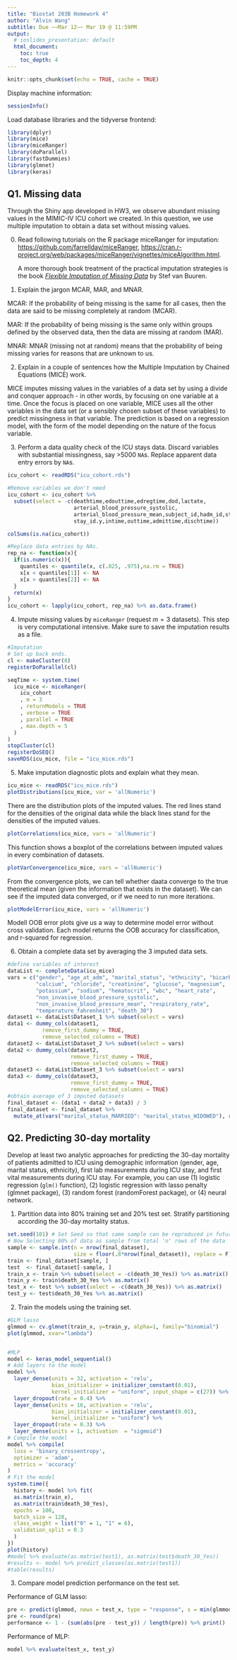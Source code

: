 ```yaml
---
title: "Biostat 203B Homework 4"
author: "Alvin Wang"
subtitle: Due ~~Mar 12~~ Mar 19 @ 11:59PM
output:
  # ioslides_presentation: default
  html_document:
    toc: true
    toc_depth: 4
---
```


```r
knitr::opts_chunk$set(echo = TRUE, cache = TRUE)
```
                      
Display machine information:
```r
sessionInfo()
```
Load database libraries and the tidyverse frontend:
```r
library(dplyr)
library(mice)
library(miceRanger)
library(doParallel)
library(fastDummies)
library(glmnet)
library(keras)
```

## Q1. Missing data

Through the Shiny app developed in HW3, we observe abundant missing values in the MIMIC-IV ICU cohort we created. In this question, we use multiple imputation to obtain a data set without missing values.

0. Read following tutorials on the R package miceRanger for imputation: <https://github.com/farrellday/miceRanger>, <https://cran.r-project.org/web/packages/miceRanger/vignettes/miceAlgorithm.html>.

    A more thorough book treatment of the practical imputation strategies is the book [*_Flexible Imputation of Missing Data_*](https://stefvanbuuren.name/fimd/) by Stef van Buuren. 

1. Explain the jargon MCAR, MAR, and MNAR.

MCAR: If the probability of being missing is the same for all cases, then the data are said to be missing completely at random (MCAR). 

MAR: If the probability of being missing is the same only within groups defined by the observed data, then the data are missing at random (MAR). 

MNAR: MNAR (missing not at random) means that the probability of being missing varies for reasons that are unknown to us.

2. Explain in a couple of sentences how the Multiple Imputation by Chained Equations (MICE) work.

MICE imputes missing values in the variables of a data set by using a divide and conquer approach - in other words, by focusing on one variable at a time. Once the focus is placed on one variable, MICE uses all the other variables in the data set (or a sensibly chosen subset of these variables) to predict missingness in that variable. The prediction is based on a regression model, with the form of the model depending on the nature of the focus variable.


3. Perform a data quality check of the ICU stays data. Discard variables with substantial missingness, say >5000 `NA`s. Replace apparent data entry errors by `NA`s.
```r
icu_cohort <- readRDS("icu_cohort.rds")

#Remove variables we don't need
icu_cohort <- icu_cohort %>% 
  subset(select = -c(deathtime,edouttime,edregtime,dod,lactate,
                     arterial_blood_pressure_systolic,
                     arterial_blood_pressure_mean,subject_id,hadm_id,stay_id.x,
                     stay_id.y,intime,outtime,admittime,dischtime))

colSums(is.na(icu_cohort))

#Replace data entries by NAs.
rep_na <- function(x){
  if(is.numeric(x)){
    quantiles <- quantile(x, c(.025, .975),na.rm = TRUE)
    x[x < quantiles[1]] <- NA
    x[x > quantiles[2]] <- NA
  }
  return(x)
}
icu_cohort <- lapply(icu_cohort, rep_na) %>% as.data.frame()
```

4. Impute missing values by `miceRanger` (request $m=3$ datasets). This step is very computational intensive. Make sure to save the imputation results as a file.
```r
#Imputation
# Set up back ends.
cl <- makeCluster(8)
registerDoParallel(cl)

seqTime <- system.time(
  icu_mice <- miceRanger(
    icu_cohort
    , m = 3
    , returnModels = TRUE
    , verbose = TRUE
    , parallel = TRUE
    , max.depth = 5
  )
)
stopCluster(cl)
registerDoSEQ()
saveRDS(icu_mice, file = "icu_mice.rds")
```

5. Make imputation diagnostic plots and explain what they mean.
```r
icu_mice <- readRDS("icu_mice.rds")
plotDistributions(icu_mice, var = 'allNumeric')
```

There are the distribution plots of the imputed values. The red lines stand for
the densities of the original data while the black lines stand for the densities
of the imputed values.
```r
plotCorrelations(icu_mice, vars = 'allNumeric')
```

This function shows a boxplot of the correlations between imputed values in 
every combination of datasets.
```r
plotVarConvergence(icu_mice, vars = 'allNumeric')
```

From the convergence plots, we can tell whether daata converge to the true 
theoretical mean (given the information that exists in the dataset). 
We can see if the imputed data converged, or if we need to run more iterations.
```r
plotModelError(icu_mice, vars = 'allNumeric')
```

Modell OOB error plots give us a way to  determine model error without cross 
validation. Each model returns the OOB accuracy for classification, and 
r-squared for regression.

6. Obtain a complete data set by averaging the 3 imputed data sets.
```r
#define variables of interest
dataList <- completeData(icu_mice)
vars = c("gender", "age_at_adm", "marital_status", "ethnicity", "bicarbonate",
         "calcium", "chloride", "creatinine", "glucose", "magnesium", 
         "potassium", "sodium", "hematocrit", "wbc", "heart_rate", 
         "non_invasive_blood_pressure_systolic", 
         "non_invasive_blood_pressure_mean", "respiratory_rate",
         "temperature_fahrenheit", "death_30")
dataset1 <- dataList$Dataset_1 %>% subset(select = vars)
data1 <- dummy_cols(dataset1,
           remove_first_dummy = TRUE,
           remove_selected_columns = TRUE)
dataset2 <- dataList$Dataset_2 %>% subset(select = vars)
data2 <- dummy_cols(dataset2,
                    remove_first_dummy = TRUE,
                    remove_selected_columns = TRUE)
dataset3 <- dataList$Dataset_3 %>% subset(select = vars)
data3 <- dummy_cols(dataset3,
                    remove_first_dummy = TRUE,
                    remove_selected_columns = TRUE)
#obtain average of 3 imputed datasets
final_dataset <- (data1 + data2 + data3) / 3
final_dataset <- final_dataset %>% 
  mutate_at(vars("marital_status_MARRIED": "marital_status_WIDOWED"), round)
```



## Q2. Predicting 30-day mortality

Develop at least two analytic approaches for predicting the 30-day mortality of patients admitted to ICU using demographic information (gender, age, marital status, ethnicity), first lab measurements during ICU stay, and first vital measurements during ICU stay. For example, you can use (1) logistic regression (`glm()` function), (2) logistic regression with lasso penalty (glmnet package), (3) random forest (randomForest package), or (4) neural network.

1. Partition data into 80% training set and 20% test set. Stratify partitioning according the 30-day mortality status.
```r
set.seed(101) # Set Seed so that same sample can be reproduced in future also
# Now Selecting 80% of data as sample from total 'n' rows of the data  
sample <- sample.int(n = nrow(final_dataset), 
                     size = floor(.8*nrow(final_dataset)), replace = F)
train <- final_dataset[sample, ]
test  <- final_dataset[-sample, ]
train_x <- train %>% subset(select = -c(death_30_Yes)) %>% as.matrix()
train_y <- train$death_30_Yes %>% as.matrix()
test_x <- test %>% subset(select = -c(death_30_Yes)) %>% as.matrix()
test_y <- test$death_30_Yes %>% as.matrix()
```

2. Train the models using the training set.
```r
#GLM lasso
glmmod <- cv.glmnet(train_x, y=train_y, alpha=1, family="binomial")
plot(glmmod, xvar="lambda")


#MLP
model <- keras_model_sequential()
# Add layers to the model
model %>% 
  layer_dense(units = 32, activation = 'relu',
              bias_initializer = initializer_constant(0.01),
              kernel_initializer = "uniform", input_shape = c(27)) %>% 
  layer_dropout(rate = 0.4) %>% 
  layer_dense(units = 16, activation = 'relu',
              bias_initializer = initializer_constant(0.01),
              kernel_initializer = "uniform") %>%
  layer_dropout(rate = 0.3) %>%
  layer_dense(units = 1, activation  = "sigmoid")
# Compile the model
model %>% compile(
  loss = 'binary_crossentropy',
  optimizer = 'adam',
  metrics = 'accuracy'
)
# Fit the model 
system.time({
  history <- model %>% fit(
  as.matrix(train_x), 
  as.matrix(train$death_30_Yes), 
  epochs = 100, 
  batch_size = 128,
  class_weight = list("0" = 1, "1" = 6),
  validation_split = 0.3
  )
})
plot(history)
#model %>% evaluate(as.matrix(test1), as.matrix(test$death_30_Yes))
#results <- model %>% predict_classes(as.matrix(test1))
#table(results)
```

3. Compare model prediction performance on the test set.

Performance of GLM lasso:
```r
pre <- predict(glmmod, newx = test_x, type = "response", s = min(glmmod$lambda))
pre <- round(pre)
performance <- 1 - (sum(abs(pre - test_y)) / length(pre)) %>% print()
```
Performance of MLP:
```r
model %>% evaluate(test_x, test_y)
```

